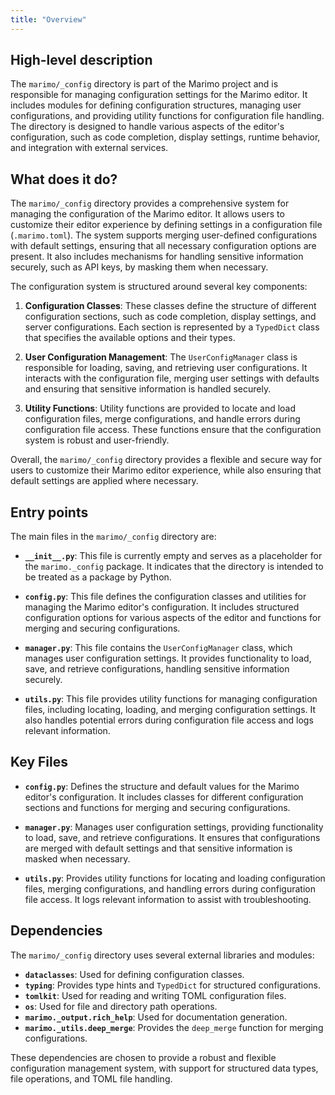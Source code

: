 ```yaml
---
title: "Overview"
---
```


## High-level description

The `marimo/_config` directory is part of the Marimo project and is responsible for managing configuration settings for the Marimo editor. It includes modules for defining configuration structures, managing user configurations, and providing utility functions for configuration file handling. The directory is designed to handle various aspects of the editor's configuration, such as code completion, display settings, runtime behavior, and integration with external services.

## What does it do?

The `marimo/_config` directory provides a comprehensive system for managing the configuration of the Marimo editor. It allows users to customize their editor experience by defining settings in a configuration file (`.marimo.toml`). The system supports merging user-defined configurations with default settings, ensuring that all necessary configuration options are present. It also includes mechanisms for handling sensitive information securely, such as API keys, by masking them when necessary.

The configuration system is structured around several key components:

1. **Configuration Classes**: These classes define the structure of different configuration sections, such as code completion, display settings, and server configurations. Each section is represented by a `TypedDict` class that specifies the available options and their types.

2. **User Configuration Management**: The `UserConfigManager` class is responsible for loading, saving, and retrieving user configurations. It interacts with the configuration file, merging user settings with defaults and ensuring that sensitive information is handled securely.

3. **Utility Functions**: Utility functions are provided to locate and load configuration files, merge configurations, and handle errors during configuration file access. These functions ensure that the configuration system is robust and user-friendly.

Overall, the `marimo/_config` directory provides a flexible and secure way for users to customize their Marimo editor experience, while also ensuring that default settings are applied where necessary.

## Entry points

The main files in the `marimo/_config` directory are:

- **`__init__.py`**: This file is currently empty and serves as a placeholder for the `marimo._config` package. It indicates that the directory is intended to be treated as a package by Python.

- **`config.py`**: This file defines the configuration classes and utilities for managing the Marimo editor's configuration. It includes structured configuration options for various aspects of the editor and functions for merging and securing configurations.

- **`manager.py`**: This file contains the `UserConfigManager` class, which manages user configuration settings. It provides functionality to load, save, and retrieve configurations, handling sensitive information securely.

- **`utils.py`**: This file provides utility functions for managing configuration files, including locating, loading, and merging configuration settings. It also handles potential errors during configuration file access and logs relevant information.

## Key Files

- **`config.py`**: Defines the structure and default values for the Marimo editor's configuration. It includes classes for different configuration sections and functions for merging and securing configurations.

- **`manager.py`**: Manages user configuration settings, providing functionality to load, save, and retrieve configurations. It ensures that configurations are merged with default settings and that sensitive information is masked when necessary.

- **`utils.py`**: Provides utility functions for locating and loading configuration files, merging configurations, and handling errors during configuration file access. It logs relevant information to assist with troubleshooting.

## Dependencies

The `marimo/_config` directory uses several external libraries and modules:

- **`dataclasses`**: Used for defining configuration classes.
- **`typing`**: Provides type hints and `TypedDict` for structured configurations.
- **`tomlkit`**: Used for reading and writing TOML configuration files.
- **`os`**: Used for file and directory path operations.
- **`marimo._output.rich_help`**: Used for documentation generation.
- **`marimo._utils.deep_merge`**: Provides the `deep_merge` function for merging configurations.

These dependencies are chosen to provide a robust and flexible configuration management system, with support for structured data types, file operations, and TOML file handling.